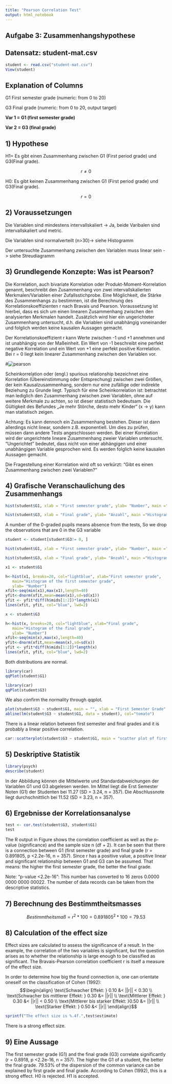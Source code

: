 ```yaml
---
title: "Pearson Correlation Test"
output: html_notebook
---
```


## Aufgabe 3: Zusammenhangshypothese 

## Datensatz: student-mat.csv

```r
student <- read.csv("student-mat.csv")
View(student)
```
## Explanation of Columns



G1
First semester grade (numeric: from 0 to 20)

G3
Final grade (numeric: from 0 to 20, output target)

**Var 1 = G1 (first semester grade)**

**Var 2 = G3 (final grade)**




## 1)	Hypothese 

H1= Es gibt einen Zusammenhang zwischen G1 (First period grade) und G3(Final grade). 



$$r ≠ 0$$

H0: Es gibt keinen Zusammenhang zwischen G1 (First period grade) und G3(Final grade). 

$$r = 0$$


## 2)	Voraussetzungen

Die Variablen sind mindestens intervallskaliert -> Ja, beide Varibalen sind intervallskaliert und metric.

Die Variablen sind normalverteilt (n>30)-> siehe Histogramm

Der untersuchte Zusammenhang zwischen den Variablen muss linear sein -> siehe Streudiagramm

## 3)	Grundlegende Konzepte: Was ist Pearson?

Die Korrelation, auch bivariate Korrelation oder Produkt-Moment-Korrelation genannt, beschreibt den Zusammenhang von zwei intervallskalierten Merkmalen/Variablen einer Zufallsstichprobe. Eine Möglichkeit, die Stärke des Zusammenhangs zu bestimmen, ist die Berechnung des Korrelationskoeffizienten r nach Bravais und Pearson. Voraussetzung ist hierbei, dass es sich um einen linearen Zusammenhang zwischen den analysierten Merkmalen handelt. Zusätzlich wird hier ein ungerichteter Zusammenhang untersucht, d.h. die Variablen sind unabhängig voneinander und folglich werden keine kausalen Aussagen gemacht.

Der Korrelationskoeffizient r kann Werte zwischen -1 und +1 annehmen und ist unabhängig von der Maßeinheit. Ein Wert von -1 beschreibt eine perfekt negative Korrelation und ein Wert von +1 eine perfekt positive Korrelation. Bei r = 0 liegt kein linearer Zusammenhang zwischen den Variablen vor. 


#![pearson](zusammenhang.jpg)

Scheinkorrelation oder (engl.) spurious relationship bezeichnet eine Korrelation (Übereinstimmung oder Entsprechung) zwischen zwei Größen, der kein Kausalzusammenhang, sondern nur eine zufällige oder indirekte Beziehung zu Grunde liegt. Typisch für eine Scheinkorrelation ist: betrachtet man lediglich den Zusammenhang zwischen zwei Variablen, ohne auf weitere Merkmale zu achten, so ist dieser statistisch bedeutsam. Die Gültigkeit des Befundes „Je mehr Störche, desto mehr Kinder“ (x -> y) kann man statistisch zeigen.

Achtung: Es kann dennoch ein Zusammenhang bestehen. Dieser ist dann allerdings nicht linear, sondern z.B. exponentiell. Um dies zu prüfen, müssen dann andere Tests angeschlossen werden.
Bei einer Korrelation wird der ungerichtete lineare Zusammenhang zweier Variablen untersucht. "Ungerichtet" bedeutet, dass nicht von einer abhängigen und einer unabhängigen Variable gesprochen wird. Es werden folglich keine kausalen Aussagen gemacht.

Die Fragestellung einer Korrelation wird oft so verkürzt:
"Gibt es einen Zusammenhang zwischen zwei Variablen?" 

## 4)	Grafische Veranschaulichung des Zusammenhangs

```r
hist(student$G1, xlab = "First semester grade", ylab= "Number", main ="Histrogram of the first semester grdádes", breaks = 10,  col = "skyblue")

```
```r
hist(student$G3, xlab = "Final grade", ylab= "Anzahl", main ="Histogram of the final grade", breaks = 20,  col = "skyblue")

```
 A number of the 0-graded pupils means absence from the tests, So we drop the observations that are 0 in the G3 variable

```r
student <- student[student$G3!= 0, ]
```
```r
hist(student$G1, xlab = "First semester grade", ylab= "Number", main ="Histrogram of the first semester grades", breaks = 10,  col = "skyblue")

```
```r
hist(student$G3, xlab = "Final grade", ylab= "Anzahl", main ="Histogram of the final grade", breaks = 10,  col = "skyblue")

```

```r
x1 <- student$G1 

h<-hist(x1, breaks=20, col="lightblue", xlab="First semester grade",
   main="Histogram of the first semester grade",
   ylab= "Number")
xfit<-seq(min(x1),max(x1),length=40)
yfit<-dnorm(xfit,mean=mean(x1),sd=sd(x1))
yfit <- yfit*diff(h$mids[1:2])*length(x1)
lines(xfit, yfit, col="blue", lwd=2) 
```

```r
x <- student$G3 

h<-hist(x, breaks=20, col="lightblue", xlab="Final grade",
   main="Histogram of the final grade",
   ylab= "Number")
xfit<-seq(min(x),max(x),length=40)
yfit<-dnorm(xfit,mean=mean(x),sd=sd(x))
yfit <- yfit*diff(h$mids[1:2])*length(x)
lines(xfit, yfit, col="blue", lwd=2) 
```

Both distributions are normal.


```r
library(car)
qqPlot(student$G1)
```
```r
library(car)
qqPlot(student$G3)
```

We also confirm the normality through qqplot.

```r
plot(student$G3 ~ student$G1, main = "", xlab = "First Semester Grade", ylab= "Final Grade")
abline(lm(student$G3 ~ student$G1, data = student), col="tomato")
```
There is a linear relation between first semester and final grades and it is probably a linear positive correlation.

```r
car::scatterplot(student$G3 ~ student$G1, main = "scatter plot of first semester and final grades", xlab = "First semester grade", ylab= "Final grade")

```

## 5) Deskriptive Statistik

```r
library(psych)
describe(student)
```
In der Abbildung können die Mittelwerte und Standardabweichungen der Variablen G1 und G3 abgelesen werden. Im Mittel liegt die Erst Semester Noten (G1) der Studenten bei 11.27 (SD = 3.24, n = 357). Die Abschlussnote liegt durchschnittlich bei 11.52 (SD = 3.23, n = 357).

## 6)	Ergebnisse der Korrelationsanalyse

```r
test <- cor.test(student$G3, student$G1)
test
```
The R output in Figure shows the correlation coefficient as well as the p-value (significance) and the sample size n (df + 2). It can be seen that there is a connection between G1 (first semester grade) and final grade (r = 0.891805, p <2.2e-16, n = 357). Since r has a positive value, a positive linear and significant relationship between G1 and G3 can be assumed. That means: the higher the first semester grade, the better the final grade.

Note: “p-value <2.2e-16”: This number has converted to 16 zeros 0.0000 0000 0000 00022. The number of data records can be taken from the descriptive statistics.

## 7) Berechnung des Bestimmtheitsmasses

$$Bestimmtheitsmaß = r^2*100= 0.891805^2*100 = 79.53$$


## 8) Calculation of the effect size

Effect sizes are calculated to assess the significance of a result. In the example, the correlation of the two variables is significant, but the question arises as to whether the relationship is large enough to be classified as significant. The Bravais-Pearson correlation coefficient r is itself a measure of the effect size.

In order to determine how big the found connection is, one can orientate oneself on the classification of Cohen (1992):
$$\begin{align}
\text{Schwacher Effekt: } 0.10 &< ||r|| < 0.30 \\
\text{Schwacher bis mittlerer Effekt: } 0.30 &= ||r|| \\
\text{Mittlerer Effekt: } 0.30 &< ||r|| < 0.50 \\
\text{Mittlerer bis starker Effekt: }0.50 &= ||r|| \\
\text{Starker Effekt: } 0.50 &< ||r|| 
\end{align}$$

```r
sprintf("The effect size is %.4f.",test$estimate)
```

There is a strong effect size.


## 9)	Eine Aussage


The first semester grade (G1) and the final grade (G3) correlate significantly (r = 0.8918, p <2.2e-16, n = 357). The higher the G1 of a student, the better the final grade. 79.53% of the dispersion of the common variance can be explained by first grade and final grade. According to Cohen (1992), this is a strong effect. H0 is rejected. H1 is accepted.

